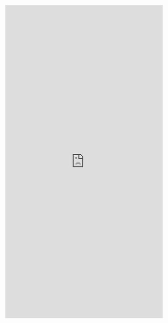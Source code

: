 <!---Lab4 Mass Flows-->

<iframe id="learnR" src="https://wrightrc.shinyapps.io/mass-flows/" style="border: 0px solid black; width: 100%; min-height: 1000px"></iframe>
